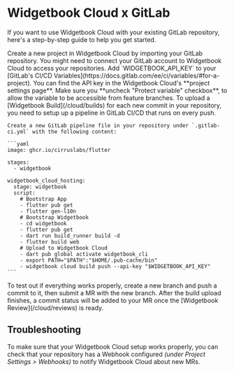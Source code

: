 # Widgetbook Cloud x GitLab

If you want to use Widgetbook Cloud with your existing GitLab repository, here's a step-by-step guide to help you get started.

<Steps>
  <Step title="Setup Widgetbook Cloud Project">
    Create a new project in Widgetbook Cloud by importing your GitLab repository.
    You might need to connect your GitLab account to Widgetbook Cloud to access your repositories.
  </Step>
  
  <Step title="Add API Key as a Variable">
    Add `WIDGETBOOK_API_KEY` to your [GitLab's CI/CD Variables](https://docs.gitlab.com/ee/ci/variables/#for-a-project). You can find the API key in the Widgetbook Cloud's **project settings page**. Make sure you **uncheck "Protect variable" checkbox**, to allow the variable to be accessible from feature branches.
  </Step>

  <Step title="Create GitLab CI/CD Pipeline">
    To upload a [Widgetbook Build](/cloud/builds) for each new commit in your repository, you need to setup up a pipeline in GitLab CI/CD that runs on every push.

    Create a new GitLab pipeline file in your repository under `.gitlab-ci.yml` with the following content:

    ```yaml
    image: ghcr.io/cirruslabs/flutter

    stages:
      - widgetbook

    widgetbook_cloud_hosting:
      stage: widgetbook
      script:
        # Bootstrap App
        - flutter pub get
        - flutter gen-l10n
        # Bootstrap Widgetbook
        - cd widgetbook
        - flutter pub get
        - dart run build_runner build -d
        - flutter build web
        # Upload to Widgetbook Cloud
        - dart pub global activate widgetbook_cli
        - export PATH="$PATH":"$HOME/.pub-cache/bin"
        - widgetbook cloud build push --api-key "$WIDGETBOOK_API_KEY"
    ```

  </Step>
  
  <Step title="Create a Merge Request">
    To test out if everything works properly, create a new branch and push a commit to it, then submit a MR with the new branch.
    After the build upload finishes, a commit status will be added to your MR once the [Widgetbook Review](/cloud/reviews) is ready.
  </Step>
</Steps>

## Troubleshooting

To make sure that your Widgetbook Cloud setup works properly, you can check that your repository has a Webhook configured _(under Project Settings > Webhooks)_ to notify Widgetbook Cloud about new MRs.
